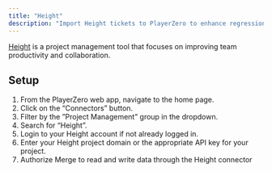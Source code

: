 ```yaml
---
title: "Height"
description: "Import Height tickets to PlayerZero to enhance regression detection and more."
---
```


[Height](https://height.app/product#visualizations) is a project management tool that focuses on improving team productivity and collaboration.

<Snippet file="pm-connector.mdx" />

<Snippet file="ticketing-permissions.mdx" />
<Snippet file="ticketing-permissions-collections.mdx" />

## Setup
1. From the PlayerZero web app, navigate to the home page.
2. Click on the “Connectors” button.
3. Filter by the ”Project Management” group in the dropdown.
4. Search for “Height”.
5. Login to your Height account if not already logged in.
6. Enter your Height project domain or the appropriate API key for your project.
7. Authorize Merge to read and write data through the Height connector